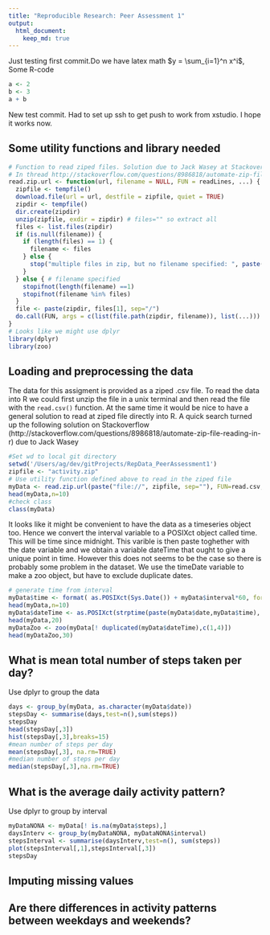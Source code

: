 ```yaml
---
title: "Reproducible Research: Peer Assessment 1"
output: 
  html_document:
    keep_md: true
---
```

Just testing first commit.Do we have latex math $y = \sum_{i=1}^n x^i$, Some R-code 

```r
a <- 2
b <- 3
a + b
```

New test commit. Had to set up ssh to get push to work from xstudio. I hope it works now.

## Some utility functions and library needed

```r
# Function to read ziped files. Solution due to Jack Wasey at Stackoverflow
# In thread http://stackoverflow.com/questions/8986818/automate-zip-file-reading-in-r
read.zip.url <- function(url, filename = NULL, FUN = readLines, ...) {
  zipfile <- tempfile()
  download.file(url = url, destfile = zipfile, quiet = TRUE)
  zipdir <- tempfile()
  dir.create(zipdir)
  unzip(zipfile, exdir = zipdir) # files="" so extract all
  files <- list.files(zipdir)
  if (is.null(filename)) {
    if (length(files) == 1) {
      filename <- files
    } else {
      stop("multiple files in zip, but no filename specified: ", paste(files, collapse = ", "))
    }
  } else { # filename specified
    stopifnot(length(filename) ==1)
    stopifnot(filename %in% files)
  }
  file <- paste(zipdir, files[1], sep="/")
  do.call(FUN, args = c(list(file.path(zipdir, filename)), list(...)))
}
# Looks like we might use dplyr
library(dplyr)
library(zoo)
```


## Loading and preprocessing the data

The data for this assigment is provided as a ziped .csv file. To read the data into R we could first unzip the file in a unix terminal and then read the file with the $\texttt{read.csv()}$ function. At the same time it would be nice to have a general solution to read at ziped file directly into R. A quick search turned up the following solution on Stackoverflow (http://stackoverflow.com/questions/8986818/automate-zip-file-reading-in-r) due to Jack Wasey

```r
#Set wd to local git directory
setwd('/Users/ag/dev/gitProjects/RepData_PeerAssessment1')
zipfile <- "activity.zip"
# Use utility function defined above to read in the ziped file
myData <- read.zip.url(paste("file://", zipfile, sep=""), FUN=read.csv, header=TRUE)
head(myData,n=10)
#check class
class(myData)
```

It looks like it might be convenient to have the data as a timeseries object too. Hence we convert the interval variable to a POSIXct object called time. This will be time since midnight. This varible is then paste toghether with the date variable and we obtain a variable dateTime that ought to give a unique point in time. However this does not seems to be the case so there is probably some problem in the dataset. We use the timeDate variable to make a zoo object, but have to exclude duplicate dates.  

```r
# generate time from interval
myData$time <- format( as.POSIXct(Sys.Date()) + myData$interval*60, format="%H:%M:%S", tz="UCT")
head(myData,n=10)
myData$dateTime <- as.POSIXct(strptime(paste(myData$date,myData$time), "%Y-%m-%d %H:%M:%S"))
head(myData,20)
myDataZoo <- zoo(myData[! duplicated(myData$dateTime),c(1,4)])
head(myDataZoo,30)
```


## What is mean total number of steps taken per day?

Use dplyr to group the data

```r
days <- group_by(myData, as.character(myData$date))
stepsDay <- summarise(days,test=n(),sum(steps))
stepsDay
head(stepsDay[,3])
hist(stepsDay[,3],breaks=15)
#mean number of steps per day
mean(stepsDay[,3], na.rm=TRUE)
#median number of steps per day
median(stepsDay[,3],na.rm=TRUE)
```



## What is the average daily activity pattern?

Use dplyr to group by interval

```r
myDataNONA <- myData[! is.na(myData$steps),]
daysInterv <- group_by(myDataNONA, myDataNONA$interval)
stepsInterval <- summarise(daysInterv,test=n(), sum(steps))
plot(stepsInterval[,1],stepsInterval[,3])
stepsDay
```



## Imputing missing values



## Are there differences in activity patterns between weekdays and weekends?
